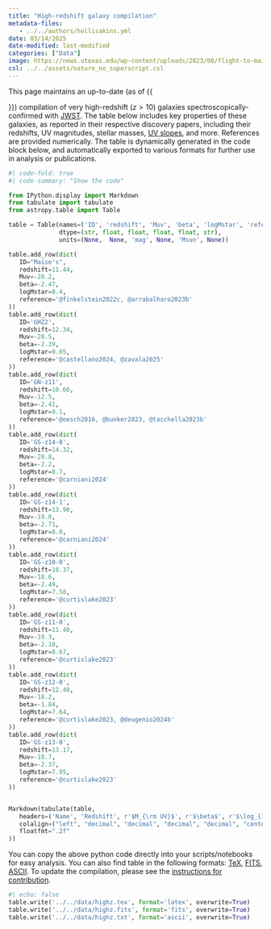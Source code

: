 ```yaml
---
title: "High-redshift galaxy compilation"
metadata-files: 
   - ../../authors/hollisakins.yml
date: 03/14/2025
date-modified: last-modified
categories: ["Data"]
image: https://news.utexas.edu/wp-content/uploads/2023/08/flight-to-maisies-2400x1600-1-1200x800-c-default.png
csl: ../../assets/nature_no_superscript.csl
---
```


This page maintains an up-to-date (as of {{<meta date-modified>}}) compilation of very high-redshift ($z>10$) galaxies spectroscopically-confirmed with [JWST](jwst.qmd). 
The table below includes key properties of these galaxies, as reported in their respective discovery papers, including their redshifts, UV magnitudes, stellar masses, [UV slopes](../uvslopes.qmd), and more.
References are provided numerically. 
The table is dynamically generated in the code block below, and automatically exported to various formats for further use in analysis or publications.


```python
#| code-fold: true
#| code-summary: "Show the code"

from IPython.display import Markdown
from tabulate import tabulate
from astropy.table import Table

table = Table(names=('ID', 'redshift', 'Muv', 'beta', 'logMstar', 'reference'),
              dtype=(str, float, float, float, float, str),
              units=(None,  None, 'mag', None, 'Msun', None))

table.add_row(dict(
   ID="Maise's", 
   redshift=11.44, 
   Muv=-20.2, 
   beta=-2.47,
   logMstar=8.4,
   reference='@finkelstein2022c, @arrabalharo2023b'
))
table.add_row(dict(
   ID='GHZ2', 
   redshift=12.34, 
   Muv=-20.5, 
   beta=-2.39,
   logMstar=9.05,
   reference='@castellano2024, @zavala2025'
))
table.add_row(dict(
   ID='GN-z11', 
   redshift=10.60, 
   Muv=-12.5, 
   beta=-2.41,
   logMstar=9.1,
   reference='@oesch2016, @bunker2023, @tacchella2023b'
))
table.add_row(dict(
   ID='GS-z14-0', 
   redshift=14.32, 
   Muv=-20.8, 
   beta=-2.2,
   logMstar=8.7,
   reference='@carniani2024'
))
table.add_row(dict(
   ID='GS-z14-1', 
   redshift=13.90, 
   Muv=-19.0, 
   beta=-2.71,
   logMstar=8.0,
   reference='@carniani2024'
))
table.add_row(dict(
   ID='GS-z10-0', 
   redshift=10.37, 
   Muv=-18.6, 
   beta=-2.49,
   logMstar=7.58,
   reference='@curtislake2023'
))
table.add_row(dict(
   ID='GS-z11-0', 
   redshift=11.48, 
   Muv=-19.3, 
   beta=-2.18,
   logMstar=8.67,
   reference='@curtislake2023'
))
table.add_row(dict(
   ID='GS-z12-0', 
   redshift=12.48, 
   Muv=-18.2, 
   beta=-1.84,
   logMstar=7.64,
   reference='@curtislake2023, @deugenio2024b'
))
table.add_row(dict(
   ID='GS-z13-0', 
   redshift=13.17, 
   Muv=-18.7, 
   beta=-2.37,
   logMstar=7.95,
   reference='@curtislake2023'
))


Markdown(tabulate(table, 
   headers=('Name', 'Redshift', r'$M_{\rm UV}$', r'$\beta$', r'$\log_{10} M_*$', 'Reference'), 
   colalign=("left", "decimal", "decimal", "decimal", "decimal", "center"),
   floatfmt=".2f"
))

```

You can copy the above python code directly into your scripts/notebooks for easy analysis.
You can also find table in the following formats: [TeX](../../data/highz.tex), [FITS](../../data/highz.fits), [ASCII](../../data/highz.txt). 
To update the compilation, please see the [instructions for contribution](/contributing.qmd).

```python
#| echo: false
table.write('../../data/highz.tex', format='latex', overwrite=True)
table.write('../../data/highz.fits', format='fits', overwrite=True)
table.write('../../data/highz.txt', format='ascii', overwrite=True)
```


